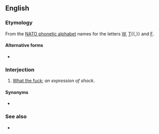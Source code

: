 ==English==
{{wikipedia|dab=whiskey tango foxtrot}}
===Etymology===
From the [[w:NATO phonetic alphabet|NATO phonetic alphabet]] names for the letters [[W]], [[T]]{{,}} and [[F]].

====Alternative forms====
* {{l|en|whisky tango foxtrot}}

===Interjection===
{{en-interj}}

# {{lb|en|euphemistic}} [[what the fuck|What the fuck]]; ''an expression of shock''.

====Synonyms====
* {{l|en|WTF}}

===See also===
* {{l|en|foxtrot oscar}}